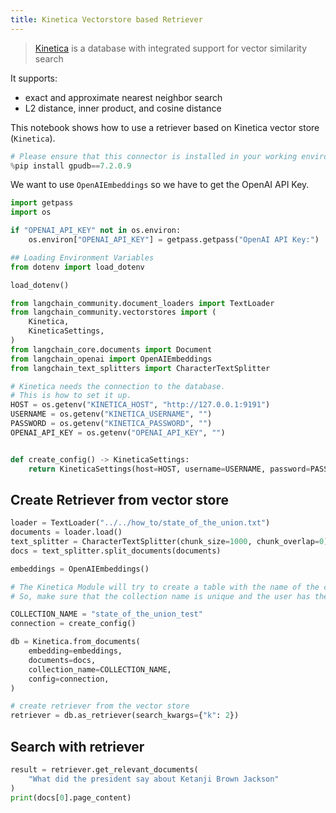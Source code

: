 ```yaml
---
title: Kinetica Vectorstore based Retriever
---
```


>[Kinetica](https://www.kinetica.com/) is a database with integrated support for vector similarity search

It supports:

- exact and approximate nearest neighbor search
- L2 distance, inner product, and cosine distance

This notebook shows how to use a retriever based on Kinetica vector store (`Kinetica`).

```python
# Please ensure that this connector is installed in your working environment.
%pip install gpudb==7.2.0.9
```

We want to use `OpenAIEmbeddings` so we have to get the OpenAI API Key.

```python
import getpass
import os

if "OPENAI_API_KEY" not in os.environ:
    os.environ["OPENAI_API_KEY"] = getpass.getpass("OpenAI API Key:")
```

```python
## Loading Environment Variables
from dotenv import load_dotenv

load_dotenv()
```

```python
from langchain_community.document_loaders import TextLoader
from langchain_community.vectorstores import (
    Kinetica,
    KineticaSettings,
)
from langchain_core.documents import Document
from langchain_openai import OpenAIEmbeddings
from langchain_text_splitters import CharacterTextSplitter
```

```python
# Kinetica needs the connection to the database.
# This is how to set it up.
HOST = os.getenv("KINETICA_HOST", "http://127.0.0.1:9191")
USERNAME = os.getenv("KINETICA_USERNAME", "")
PASSWORD = os.getenv("KINETICA_PASSWORD", "")
OPENAI_API_KEY = os.getenv("OPENAI_API_KEY", "")


def create_config() -> KineticaSettings:
    return KineticaSettings(host=HOST, username=USERNAME, password=PASSWORD)
```

## Create Retriever from vector store

```python
loader = TextLoader("../../how_to/state_of_the_union.txt")
documents = loader.load()
text_splitter = CharacterTextSplitter(chunk_size=1000, chunk_overlap=0)
docs = text_splitter.split_documents(documents)

embeddings = OpenAIEmbeddings()

# The Kinetica Module will try to create a table with the name of the collection.
# So, make sure that the collection name is unique and the user has the permission to create a table.

COLLECTION_NAME = "state_of_the_union_test"
connection = create_config()

db = Kinetica.from_documents(
    embedding=embeddings,
    documents=docs,
    collection_name=COLLECTION_NAME,
    config=connection,
)

# create retriever from the vector store
retriever = db.as_retriever(search_kwargs={"k": 2})
```

## Search with retriever

```python
result = retriever.get_relevant_documents(
    "What did the president say about Ketanji Brown Jackson"
)
print(docs[0].page_content)
```
